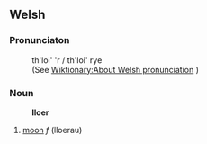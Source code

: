 == Welsh ==

=== Pronunciaton ===
: th'loi' 'r / th'loi' rye
: (See [[Wiktionary:About Welsh pronunciation]] )

=== Noun ===
:'''lloer'''
# [[moon]] ''f''  (lloerau)